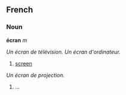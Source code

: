 ==French==
===Noun===
'''écran''' ''m''

''Un écran de télévision.'' ''Un écran d'ordinateur.''
#[[screen]]

''Un écran de projection.''
#...